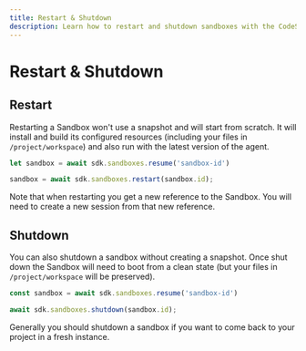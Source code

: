 ```yaml
---
title: Restart & Shutdown
description: Learn how to restart and shutdown sandboxes with the CodeSandbox SDK.
---
```



# Restart & Shutdown

## Restart

Restarting a Sandbox won't use a snapshot and will start from scratch. It will install and build its configured resources (including your files in `/project/workspace`) and also run with the latest version of the agent.

```ts
let sandbox = await sdk.sandboxes.resume('sandbox-id')

sandbox = await sdk.sandboxes.restart(sandbox.id);
```

<Callout>
Note that when restarting you get a new reference to the Sandbox. You will need to create a new session from that new reference.
</Callout>

## Shutdown

You can also shutdown a sandbox without creating a snapshot. Once shut down the Sandbox will need to boot from a clean state (but your files in `/project/workspace` will be preserved).

```ts
const sandbox = await sdk.sandboxes.resume('sandbox-id')

await sdk.sandboxes.shutdown(sandbox.id);
```

Generally you should shutdown a sandbox if you want to come back to your project in a fresh instance.
